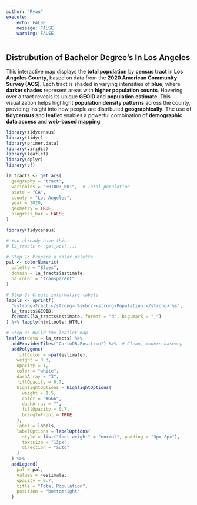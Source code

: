 ```yaml
---
author: "Ryan"
execute:
    echo: FALSE
    message: FALSE
    warning: FALSE
---
```

## Distrubution of Bachelor Degree's In Los Angeles 

This interactive map displays the **total population** by **census tract** in **Los Angeles County**, based on data from the **2020 American Community Survey (ACS)**. Each tract is shaded in varying intensities of **blue**, where **darker shades** represent areas with **higher population counts**. Hovering over a tract reveals its unique **GEOID** and **population estimate**. This visualization helps highlight **population density patterns** across the county, providing insight into how people are distributed **geographically**. The use of **tidycensus** and **leaflet** enables a powerful combination of **demographic data access** and **web-based mapping**.


```r
library(tidycensus)
library(tidyr)
library(primer.data)
library(viridis)
library(leaflet)
library(dplyr)
library(sf)

```
```r

la_tracts <- get_acs(
  geography = "tract",
  variables = "B01003_001",  # Total population
  state = "CA",
  county = "Los Angeles",
  year = 2020,
  geometry = TRUE,
  progress_bar = FALSE
)
```


```r
library(tidycensus)

# You already have this:
# la_tracts <- get_acs(...)

# Step 1: Prepare a color palette
pal <- colorNumeric(
  palette = "Blues",
  domain = la_tracts$estimate,
  na.color = "transparent"
)

# Step 2: Create informative labels
labels <- sprintf(
  "<strong>Tract:</strong> %s<br/><strong>Population:</strong> %s",
  la_tracts$GEOID,
  formatC(la_tracts$estimate, format = "d", big.mark = ",")
) %>% lapply(htmltools::HTML)

# Step 3: Build the leaflet map
leaflet(data = la_tracts) %>%
  addProviderTiles("CartoDB.Positron") %>%  # Clean, modern basemap
  addPolygons(
    fillColor = ~pal(estimate),
    weight = 0.3,
    opacity = 1,
    color = "white",
    dashArray = "3",
    fillOpacity = 0.7,
    highlightOptions = highlightOptions(
      weight = 1.5,
      color = "#666",
      dashArray = "",
      fillOpacity = 0.7,
      bringToFront = TRUE
    ),
    label = labels,
    labelOptions = labelOptions(
      style = list("font-weight" = "normal", padding = "3px 8px"),
      textsize = "13px",
      direction = "auto"
    )
  ) %>%
  addLegend(
    pal = pal,
    values = ~estimate,
    opacity = 0.7,
    title = "Total Population",
    position = "bottomright"
  )

```